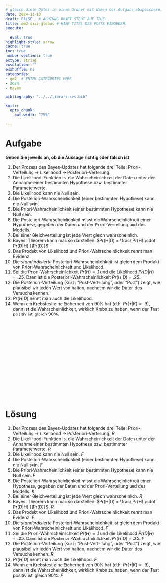 ```yaml
---
# gleich diese Datei in einem Ordner mit Namen der Aufgabe abspeichern!
date: 2024-12-13
draft: FALSE   # ACHTUNG DRAFT STEHT AUF TRUE!
title: qm2-quiz-globus # HIER TITEL DES POSTS EINGEBEN.
execute: 
  
  eval: true 
highlight-style: arrow 
cache: true
toc: true
number-sections: true
extype: string
exsolution: ""
exshuffle: no
categories:
- qm2  # ENTER CATEGORIES HERE
- 2024
- bayes

bibliography: "../../library-ses.bib"

knitr:
  opts_chunk:
    out.width: "75%"

---
```






# Aufgabe 


**Geben Sie jeweils an, ob die Aussage richtig oder falsch ist.**





1. Der Prozess des Bayes-Updates hat folgende drei Teile: Priori-Verteilung -> Likelihood -> Posteriori-Verteilung. 
2. Die Likelihood-Funktion ist die Wahrscheinlichkeit der Daten unter der Annahme einer bestimmten Hypothese bzw. bestimmter Parameterwerte. 
3. Die Likelihood kann nie Null sein. 
4. Die Posteriori-Wahrscheinlichkeit (einer bestimmten Hypothese) kann nie Null sein. 
5. Die Priori-Wahrscheinlichkeit (einer bestimmten Hypothese) kann nie Null sein. 
6. Die Posteriori-Wahrscheinlichkeit misst die Wahrscheinlichkeit einer Hypothese, gegeben der Daten und der Priori-Verteilung und des Modells. 
7. Bei einer Gleichverteilung ist jede Wert gleich wahrscheinlich. 
8. Bayes' Theorem kann man so darstellen: $Pr(H|D) = \frac{ Pr(H) \cdot Pr(D|H) }{Pr(D)}$. 
9. Das Produkt von Likelihood und Priori-Wahrscheinlichkeit nennt man Evidenz. 
10. Die *standardisierte* Posteriori-Wahrscheinlichkeit ist gleich dem Produkt von Priori-Wahrscheinlichkeit und Likelihood. 
11. Sei die Priori-Wahrscheinlichkeit $Pr(H) = .1$ und die Likelihood $Pr(D|H) = .25$. Dann ist die Posteriori-Wahrscheinlichkeit $Pr(H|D) = .25$. 
12. Die Posteriori-Verteilung (Kurz: “Post-Verteilung”, oder “Post”) zeigt, wie plausibel wir jeden Wert von  halten, nachdem wir die Daten des Versuchs kennen. 
13. $Pr(H|D)$ nennt man auch die Likelihood. 
14. Wenn ein Krebstest eine Sicherheit von 90% hat (d.h. $Pr(+|K) = .9$), dann ist die Wahrscheinlichkeit, wirklich Krebs zu haben, wenn der Test positiv ist, gleich 90%. 



</br>
</br>
</br>

</br>
</br>
</br>

</br>
</br>
</br>

</br>
</br>
</br>











# Lösung 


1. Der Prozess des Bayes-Updates hat folgende drei Teile: Priori-Verteilung -> Likelihood -> Posteriori-Verteilung. *R*
2. Die Likelihood-Funktion ist die Wahrscheinlichkeit der Daten unter der Annahme einer bestimmten Hypothese bzw. bestimmter Parameterwerte. *R*
3. Die Likelihood kann nie Null sein. *F*
4. Die Posteriori-Wahrscheinlichkeit (einer bestimmten Hypothese) kann nie Null sein. *F*
5. Die Priori-Wahrscheinlichkeit (einer bestimmten Hypothese) kann nie Null sein. *F*
6. Die Posteriori-Wahrscheinlichkeit misst die Wahrscheinlichkeit einer Hypothese, gegeben der Daten und der Priori-Verteilung und des Modells. *R*
7. Bei einer Gleichverteilung ist jede Wert gleich wahrscheinlich. *R*
8. Bayes' Theorem kann man so darstellen: $Pr(H|D) = \frac{ Pr(H) \cdot Pr(D|H) }{Pr(D)}$. *R*
9. Das Produkt von Likelihood und Priori-Wahrscheinlichkeit nennt man Evidenz. *F*
10. Die *standardisierte* Posteriori-Wahrscheinlichkeit ist gleich dem Produkt von Priori-Wahrscheinlichkeit und Likelihood. *F*
11. Sei die Priori-Wahrscheinlichkeit $Pr(H) = .1$ und die Likelihood $Pr(D|H) = .25$. Dann ist die Posteriori-Wahrscheinlichkeit $Pr(H|D) = .25$. *F*
12. Die Posteriori-Verteilung (Kurz: “Post-Verteilung”, oder “Post”) zeigt, wie plausibel wir jeden Wert von  halten, nachdem wir die Daten des Versuchs kennen. *R*
13. $Pr(H|D)$ nennt man auch die Likelihood. *F*
14. Wenn ein Krebstest eine Sicherheit von 90% hat (d.h. $Pr(+|K) = .9$), dann ist die Wahrscheinlichkeit, wirklich Krebs zu haben, wenn der Test positiv ist, gleich 90%. *F*


